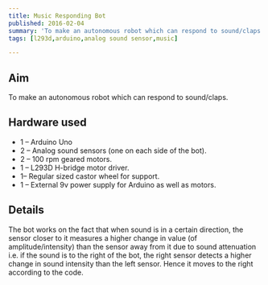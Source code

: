 ```yaml
---
title: Music Responding Bot
published: 2016-02-04
summary: 'To make an autonomous robot which can respond to sound/claps.'
tags: [l293d,arduino,analog sound sensor,music]

---
```


## Aim
To make an autonomous robot which can respond to sound/claps.


## Hardware used
-   1 – Arduino Uno
-   2 – Analog sound sensors (one on each side of the bot).
-   2 – 100 rpm geared motors.
-   1 – L293D H-bridge motor driver.
-   1– Regular sized castor wheel for support.
-   1 – External 9v power supply for Arduino as well as motors.

## Details
The bot works on the fact that when sound is in a certain direction, the sensor closer to it measures a higher change in value (of amplitude/intensity) than the sensor away from it due to sound attenuation i.e. if the sound is to the right of the bot, the right sensor detects a higher change in sound intensity than the left sensor. Hence it moves to the right according to the code.

<EmbedItem url='https://www.youtube.com/embed/QmcCbVV7kX8' />


